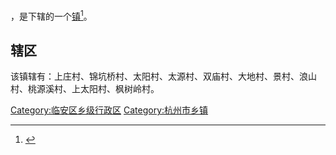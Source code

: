 {{中国乡级行政区|33/01/85/106/000
| 电话区号 = 571
}}

'''{{PAGENAMEBASE}}'''，是{{PRC admin/fullname|33/01/85/106/000|3}}下辖的一个[[行政建制镇|镇]]<ref>{{PRC admin/ref sgc|{{PRC admin/parent|33/01/85/106/000}}}}</ref>。

==辖区==
该镇辖有：上庄村、锦坑桥村、太阳村、太源村、双庙村、大地村、景村、浪山村、桃源溪村、上太阳村、枫树岭村。

{{临安市行政区划}}
[[Category:临安区乡级行政区|Category:临安区乡级行政区]]
[[Category:杭州市乡镇|Category:杭州市乡镇]]
